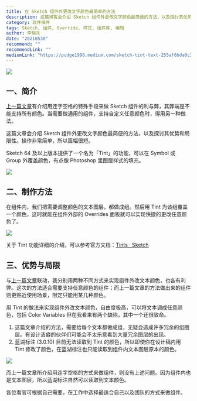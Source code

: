 ```yaml
---
title: 在 Sketch 组件外更改文字颜色最简单的方法
description: 这篇博客会介绍 Sketch 组件外更改文字颜色最简便的方法，以及探讨其优势和局限性。操作非常简单，所以篇幅很短。
category: 软件插件
tags: Sketch, 组件, Override, 样式, 组件库, 编辑
author: 李瑞东
date: "20210530"
recommend: ""
recommendLink: ""
mediumLink: "https://pudge1996.medium.com/sketch-tint-text-255af6bda0c2"
---
```


![](https://lrdim.oss-cn-shenzhen.aliyuncs.com/blogimg/2021-05-30-255af6bda0c2/01.png)

## 一、简介

[上一篇文章](https://lrd.im/blog/2021-05-03)有介绍用连字空格的特殊手段来做 Sketch 组件的利与弊，其弊端是不能支持所有颜色。当需要做通用的组件，支持自定义任意颜色时，得用另一种做法。

这篇文章会介绍 Sketch 组件外更改文字颜色最简便的方法，以及探讨其优势和局限性。操作非常简单，所以篇幅很短。

Sketch 64 及以上版本提供了一个名为「Tint」的功能，可以在 Symbol 或 Group 外覆盖颜色，有点像 Photoshop 里图层样式的填充。

![](https://lrdim.oss-cn-shenzhen.aliyuncs.com/blogimg/2021-05-30-255af6bda0c2/02.gif)

## 二、制作方法

在组件内，我们把需要调整颜色的文本图层，都做成组。然后用 Tint 为该组覆盖一个颜色，这时就能在组件外部的 Overrides 面板就可以实现快捷的更改任意颜色了。

![](https://lrdim.oss-cn-shenzhen.aliyuncs.com/blogimg/2021-05-30-255af6bda0c2/03.png)

关于 Tint 功能详细的介绍，可以参考官方文档：[Tints · Sketch](https://www.sketch.com/docs/designing/styling/tints/)

## 三、优势与局限

与[上一篇文章](/blog/2021-05-03)联动，我分别用两种不同方式来实现组件外改文本颜色，也各有利弊。这次的方法适合需要支持任意颜色的组件；而上一篇文章的方法做出来的组件则更贴近使用场景，限定只能用某几种颜色。

用 Tint 的做法来实现组件外改文本颜色，自由度极高，可以将文本调成任意颜色，包括 Color Variables 但在我看来有两个缺陷，其中一个还很致命。

1. 这篇文章介绍的方法，需要给每个文本都做成组，无疑会造成许多冗余的组图层。有设计洁癖的伙伴们可能会不太乐意看到大量冗余图层的出现。
3. 蓝湖标注 (3.0.10) 目前无法读取到 Tint 的颜色，所以即使你在设计稿内用 Tint 修改了颜色，在蓝湖标注也只能读取到组件内文本图层原本的颜色。

![](https://lrdim.oss-cn-shenzhen.aliyuncs.com/blogimg/2021-05-30-255af6bda0c2/04.png)

而上一篇文章所介绍用连字空格的方式来做组件，则没有上述问题。因为组件内也是文本图层，所以蓝湖标注自然可以读取到文本颜色。

各位看官可根据自己需要，在工作中选择最适合自己以及团队的方式来做组件。